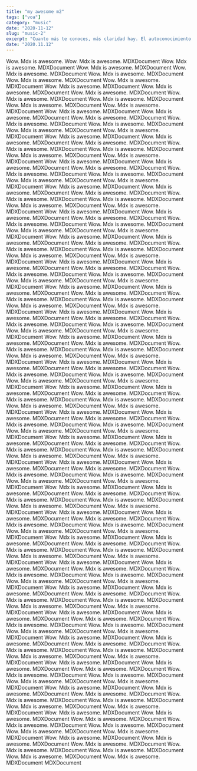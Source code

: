 ```yaml
---
title: "my awesome m2"
tags: ["voa"]
category: "music"
date: "2020-11-12"
slug: "music-2"
excerpt: "Cuanto más te conoces, más claridad hay. El autoconocimiento no tiene final. No alcanzas un logro, no llegas a una conclusión. Es un río sin final"
date: "2020.11.12"
---
```


Wow. Mdx is awesome.
Wow. Mdx is awesome.
MDXDocument
Wow. Mdx is awesome.
MDXDocument
Wow. Mdx is awesome.
MDXDocument
Wow. Mdx is awesome.
MDXDocument
Wow. Mdx is awesome.
MDXDocument
Wow. Mdx is awesome.
MDXDocument
Wow. Mdx is awesome.
MDXDocument
Wow. Mdx is awesome.
MDXDocument
Wow. Mdx is awesome.
MDXDocument
Wow. Mdx is awesome.
MDXDocument
Wow. Mdx is awesome.
MDXDocument
Wow. Mdx is awesome.
MDXDocument
Wow. Mdx is awesome.
MDXDocument
Wow. Mdx is awesome.
MDXDocument
Wow. Mdx is awesome.
MDXDocument
Wow. Mdx is awesome.
MDXDocument
Wow. Mdx is awesome.
MDXDocument
Wow. Mdx is awesome.
MDXDocument
Wow. Mdx is awesome.
MDXDocument
Wow. Mdx is awesome.
MDXDocument
Wow. Mdx is awesome.
MDXDocument
Wow. Mdx is awesome.
MDXDocument
Wow. Mdx is awesome.
MDXDocument
Wow. Mdx is awesome.
MDXDocument
Wow. Mdx is awesome.
MDXDocument
Wow. Mdx is awesome.
MDXDocument
Wow. Mdx is awesome.
MDXDocument
Wow. Mdx is awesome.
MDXDocument
Wow. Mdx is awesome.
MDXDocument
Wow. Mdx is awesome.
MDXDocument
Wow. Mdx is awesome.
MDXDocument
Wow. Mdx is awesome.
MDXDocument
Wow. Mdx is awesome.
MDXDocument
Wow. Mdx is awesome.
MDXDocument
Wow. Mdx is awesome.
MDXDocument
Wow. Mdx is awesome.
MDXDocument
Wow. Mdx is awesome.
MDXDocument
Wow. Mdx is awesome.
MDXDocument
Wow. Mdx is awesome.
MDXDocument
Wow. Mdx is awesome.
MDXDocument
Wow. Mdx is awesome.
MDXDocument
Wow. Mdx is awesome.
MDXDocument
Wow. Mdx is awesome.
MDXDocument
Wow. Mdx is awesome.
MDXDocument
Wow. Mdx is awesome.
MDXDocument
Wow. Mdx is awesome.
MDXDocument
Wow. Mdx is awesome.
MDXDocument
Wow. Mdx is awesome.
MDXDocument
Wow. Mdx is awesome.
MDXDocument
Wow. Mdx is awesome.
MDXDocument
Wow. Mdx is awesome.
MDXDocument
Wow. Mdx is awesome.
MDXDocument
Wow. Mdx is awesome.
MDXDocument
Wow. Mdx is awesome.
MDXDocument
Wow. Mdx is awesome.
MDXDocument
Wow. Mdx is awesome.
MDXDocument
Wow. Mdx is awesome.
MDXDocument
Wow. Mdx is awesome.
MDXDocument
Wow. Mdx is awesome.
MDXDocument
Wow. Mdx is awesome.
MDXDocument
Wow. Mdx is awesome.
MDXDocument
Wow. Mdx is awesome.
MDXDocument
Wow. Mdx is awesome.
MDXDocument
Wow. Mdx is awesome.
MDXDocument
Wow. Mdx is awesome.
MDXDocument
Wow. Mdx is awesome.
MDXDocument
Wow. Mdx is awesome.
MDXDocument
Wow. Mdx is awesome.
MDXDocument
Wow. Mdx is awesome.
MDXDocument
Wow. Mdx is awesome.
MDXDocument
Wow. Mdx is awesome.
MDXDocument
Wow. Mdx is awesome.
MDXDocument
Wow. Mdx is awesome.
MDXDocument
Wow. Mdx is awesome.
MDXDocument
Wow. Mdx is awesome.
MDXDocument
Wow. Mdx is awesome.
MDXDocument
Wow. Mdx is awesome.
MDXDocument
Wow. Mdx is awesome.
MDXDocument
Wow. Mdx is awesome.
MDXDocument
Wow. Mdx is awesome.
MDXDocument
Wow. Mdx is awesome.
MDXDocument
Wow. Mdx is awesome.
MDXDocument
Wow. Mdx is awesome.
MDXDocument
Wow. Mdx is awesome.
MDXDocument
Wow. Mdx is awesome.
MDXDocument
Wow. Mdx is awesome.
MDXDocument
Wow. Mdx is awesome.
MDXDocument
Wow. Mdx is awesome.
MDXDocument
Wow. Mdx is awesome.
MDXDocument
Wow. Mdx is awesome.
MDXDocument
Wow. Mdx is awesome.
MDXDocument
Wow. Mdx is awesome.
MDXDocument
Wow. Mdx is awesome.
MDXDocument
Wow. Mdx is awesome.
MDXDocument
Wow. Mdx is awesome.
MDXDocument
Wow. Mdx is awesome.
MDXDocument
Wow. Mdx is awesome.
MDXDocument
Wow. Mdx is awesome.
MDXDocument
Wow. Mdx is awesome.
MDXDocument
Wow. Mdx is awesome.
MDXDocument
Wow. Mdx is awesome.
MDXDocument
Wow. Mdx is awesome.
MDXDocument
Wow. Mdx is awesome.
MDXDocument
Wow. Mdx is awesome.
MDXDocument
Wow. Mdx is awesome.
MDXDocument
Wow. Mdx is awesome.
MDXDocument
Wow. Mdx is awesome.
MDXDocument
Wow. Mdx is awesome.
MDXDocument
Wow. Mdx is awesome.
MDXDocument
Wow. Mdx is awesome.
MDXDocument
Wow. Mdx is awesome.
MDXDocument
Wow. Mdx is awesome.
MDXDocument
Wow. Mdx is awesome.
MDXDocument
Wow. Mdx is awesome.
MDXDocument
Wow. Mdx is awesome.
MDXDocument
Wow. Mdx is awesome.
MDXDocument
Wow. Mdx is awesome.
MDXDocument
Wow. Mdx is awesome.
MDXDocument
Wow. Mdx is awesome.
MDXDocument
Wow. Mdx is awesome.
MDXDocument
Wow. Mdx is awesome.
MDXDocument
Wow. Mdx is awesome.
MDXDocument
Wow. Mdx is awesome.
MDXDocument
Wow. Mdx is awesome.
MDXDocument
Wow. Mdx is awesome.
MDXDocument
Wow. Mdx is awesome.
MDXDocument
Wow. Mdx is awesome.
MDXDocument
Wow. Mdx is awesome.
MDXDocument
Wow. Mdx is awesome.
MDXDocument
Wow. Mdx is awesome.
MDXDocument
Wow. Mdx is awesome.
MDXDocument
Wow. Mdx is awesome.
MDXDocument
Wow. Mdx is awesome.
MDXDocument
Wow. Mdx is awesome.
MDXDocument
Wow. Mdx is awesome.
MDXDocument
Wow. Mdx is awesome.
MDXDocument
Wow. Mdx is awesome.
MDXDocument
Wow. Mdx is awesome.
MDXDocument
Wow. Mdx is awesome.
MDXDocument
Wow. Mdx is awesome.
MDXDocument
Wow. Mdx is awesome.
MDXDocument
Wow. Mdx is awesome.
MDXDocument
Wow. Mdx is awesome.
MDXDocument
Wow. Mdx is awesome.
MDXDocument
Wow. Mdx is awesome.
MDXDocument
Wow. Mdx is awesome.
MDXDocument
Wow. Mdx is awesome.
MDXDocument
Wow. Mdx is awesome.
MDXDocument
Wow. Mdx is awesome.
MDXDocument
Wow. Mdx is awesome.
MDXDocument
Wow. Mdx is awesome.
MDXDocument
Wow. Mdx is awesome.
MDXDocument
Wow. Mdx is awesome.
MDXDocument
Wow. Mdx is awesome.
MDXDocument
Wow. Mdx is awesome.
MDXDocument
Wow. Mdx is awesome.
MDXDocument
Wow. Mdx is awesome.
MDXDocument
Wow. Mdx is awesome.
MDXDocument
Wow. Mdx is awesome.
MDXDocument
Wow. Mdx is awesome.
MDXDocument
Wow. Mdx is awesome.
MDXDocument
Wow. Mdx is awesome.
MDXDocument
Wow. Mdx is awesome.
MDXDocument
Wow. Mdx is awesome.
MDXDocument
Wow. Mdx is awesome.
MDXDocument
Wow. Mdx is awesome.
MDXDocument
Wow. Mdx is awesome.
MDXDocument
Wow. Mdx is awesome.
MDXDocument
Wow. Mdx is awesome.
MDXDocument
Wow. Mdx is awesome.
MDXDocument
Wow. Mdx is awesome.
MDXDocument
Wow. Mdx is awesome.
MDXDocument
Wow. Mdx is awesome.
MDXDocument
Wow. Mdx is awesome.
MDXDocument
Wow. Mdx is awesome.
MDXDocument
Wow. Mdx is awesome.
MDXDocument
Wow. Mdx is awesome.
MDXDocument
Wow. Mdx is awesome.
MDXDocument
Wow. Mdx is awesome.
MDXDocument
Wow. Mdx is awesome.
MDXDocument
Wow. Mdx is awesome.
MDXDocument
Wow. Mdx is awesome.
MDXDocument
Wow. Mdx is awesome.
MDXDocument
Wow. Mdx is awesome.
MDXDocument
Wow. Mdx is awesome.
MDXDocument
Wow. Mdx is awesome.
MDXDocument
Wow. Mdx is awesome.
MDXDocument
Wow. Mdx is awesome.
MDXDocument
Wow. Mdx is awesome.
MDXDocument
Wow. Mdx is awesome.
MDXDocument
Wow. Mdx is awesome.
MDXDocument
Wow. Mdx is awesome.
MDXDocument
Wow. Mdx is awesome.
MDXDocument
Wow. Mdx is awesome.
MDXDocument
Wow. Mdx is awesome.
MDXDocument
Wow. Mdx is awesome.
MDXDocument
MDXDocument
